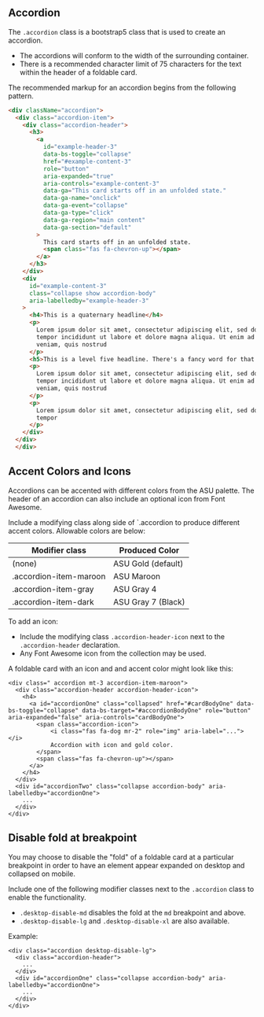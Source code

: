 
<Meta title="Docs/Accordions" />

## Accordion

The `.accordion` class is a bootstrap5 class that is used to create an accordion.

- The accordions will conform to the width of the surrounding container.
- There is a recommended character limit of 75 characters for the text within the header of a foldable card.

The recommended markup for an accordion begins from the following pattern.

```html
<div className="accordion">
  <div class="accordion-item">
    <div class="accordion-header">
      <h3>
        <a
          id="example-header-3"
          data-bs-toggle="collapse"
          href="#example-content-3"
          role="button"
          aria-expanded="true"
          aria-controls="example-content-3"
          data-ga="This card starts off in an unfolded state."
          data-ga-name="onclick"
          data-ga-event="collapse"
          data-ga-type="click"
          data-ga-region="main content"
          data-ga-section="default"
        >
          This card starts off in an unfolded state.
          <span class="fas fa-chevron-up"></span>
        </a>
      </h3>
    </div>
    <div
      id="example-content-3"
      class="collapse show accordion-body"
      aria-labelledby="example-header-3"
    >
      <h4>This is a quaternary headline</h4>
      <p>
        Lorem ipsum dolor sit amet, consectetur adipiscing elit, sed do eiusmod
        tempor incididunt ut labore et dolore magna aliqua. Ut enim ad minim
        veniam, quis nostrud
      </p>
      <h5>This is a level five headline. There's a fancy word for that too.</h5>
      <p>
        Lorem ipsum dolor sit amet, consectetur adipiscing elit, sed do eiusmod
        tempor incididunt ut labore et dolore magna aliqua. Ut enim ad minim
        veniam, quis nostrud
      </p>
      <p>
        Lorem ipsum dolor sit amet, consectetur adipiscing elit, sed do eiusmod
        tempor
      </p>
    </div>
  </div>
  </div>
```

## Accent Colors and Icons

Accordions can be accented with different colors from the ASU palette. The header of an accordion can also include an optional icon from Font Awesome.

Include a modifying class along side of `.accordion to produce different accent colors. Allowable colors are below:

| Modifier class | Produced Color     |
| -------------- | ------------------ |
| (none)         | ASU Gold (default) |
| .accordion-item-maroon   | ASU Maroon         |
| .accordion-item-gray     | ASU Gray 4         |
| .accordion-item-dark     | ASU Gray 7 (Black) |

To add an icon:

- Include the modifying class `.accordion-header-icon` next to the `.accordion-header` declaration.
- Any Font Awesome icon from the collection may be used.

A foldable card with an icon and and accent color might look like this:

```
<div class=" accordion mt-3 accordion-item-maroon">
  <div class="accordion-header accordion-header-icon">
    <h4>
      <a id="accordionOne" class="collapsed" href="#cardBodyOne" data-bs-toggle="collapse" data-bs-target="#accordionBodyOne" role="button" aria-expanded="false" aria-controls="cardBodyOne">
        <span class="accordion-icon">
            <i class="fas fa-dog mr-2" role="img" aria-label="..."></i>
            Accordion with icon and gold color.
        </span>
        <span class="fas fa-chevron-up"></span>
      </a>
    </h4>
  </div>
  <div id="accordionTwo" class="collapse accordion-body" aria-labelledby="accordionOne">
    ...
  </div>
</div>
```

## Disable fold at breakpoint

You may choose to disable the "fold" of a foldable card at a particular breakpoint in order to have an element appear expanded on desktop and collapsed on mobile.

Include one of the following modifier classes next to the `.accordion` class to enable the functionality.

- `.desktop-disable-md` disables the fold at the `md` breakpoint and above.
- `.desktop-disable-lg` and `.desktop-disable-xl` are also available.

Example:

```
<div class="accordion desktop-disable-lg">
  <div class="accordion-header">
    ...
  </div>
  <div id="accordionOne" class="collapse accordion-body" aria-labelledby="accordionOne">
    ...
  </div>
</div>
